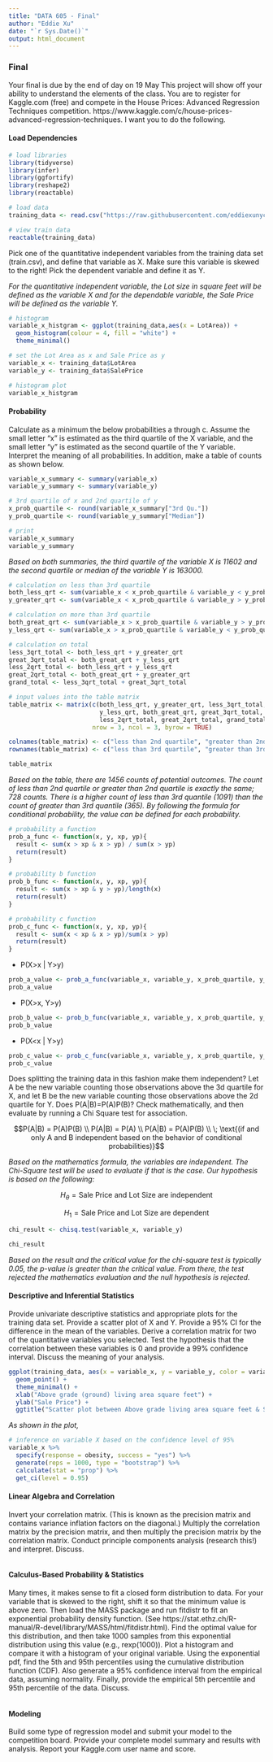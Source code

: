 ```yaml
---
title: "DATA 605 - Final"
author: "Eddie Xu"
date: "`r Sys.Date()`"
output: html_document
---
```


### Final
Your final is due by the end of day on 19 May This project will show off your ability to understand the elements of the class. You are to register for Kaggle.com (free) and compete in the House Prices: Advanced Regression Techniques competition. https://www.kaggle.com/c/house-prices-advanced-regression-techniques. I want you to do the following.

#### Load Dependencies
```r
# load libraries
library(tidyverse)
library(infer)
library(ggfortify)
library(reshape2)
library(reactable)

# load data
training_data <- read.csv("https://raw.githubusercontent.com/eddiexunyc/DATA605_FINAL/main/Resources/train.csv")

# view train data
reactable(training_data)
```

Pick one of the quantitative independent variables from the training data set (train.csv), and define that variable as X. Make sure this variable is skewed to the right! Pick the dependent variable and define it as Y.

*For the quantitative independent variable, the Lot size in square feet will be defined as the variable X and for the dependable variable, the Sale Price will be defined as the variable Y.*
```r
# histogram
variable_x_histgram <- ggplot(training_data,aes(x = LotArea)) +
  geom_histogram(colour = 4, fill = "white") +
  theme_minimal()

# set the Lot Area as x and Sale Price as y
variable_x <- training_data$LotArea
variable_y <- training_data$SalePrice

# histogram plot
variable_x_histgram
```

#### Probability
Calculate as a minimum the below probabilities a through c. Assume the small letter "x" is estimated as the third quartile of the X variable, and the small letter "y" is estimated as the second quartile of the Y variable. Interpret the meaning of all probabilities. In addition, make a table of counts as shown below.
```r
variable_x_summary <- summary(variable_x)
variable_y_summary <- summary(variable_y)

# 3rd quartile of x and 2nd quartile of y
x_prob_quartile <- round(variable_x_summary["3rd Qu."])
y_prob_quartile <- round(variable_y_summary["Median"])

# print
variable_x_summary
variable_y_summary
```

*Based on both summaries, the third quartile of the variable X is 11602 and the second quartile or median of the variable Y is 163000.*
```r
# calculation on less than 3rd quartile
both_less_qrt <- sum(variable_x < x_prob_quartile & variable_y < y_prob_quartile)
y_greater_qrt <- sum(variable_x < x_prob_quartile & variable_y > y_prob_quartile)

# calculation on more than 3rd quartile
both_great_qrt <- sum(variable_x > x_prob_quartile & variable_y > y_prob_quartile)
y_less_qrt <- sum(variable_x > x_prob_quartile & variable_y < y_prob_quartile)

# calculation on total
less_3qrt_total <- both_less_qrt + y_greater_qrt
great_3qrt_total <- both_great_qrt + y_less_qrt
less_2qrt_total <- both_less_qrt + y_less_qrt
great_2qrt_total <- both_great_qrt + y_greater_qrt
grand_total <- less_3qrt_total + great_3qrt_total

# input values into the table matrix
table_matrix <- matrix(c(both_less_qrt, y_greater_qrt, less_3qrt_total,
                         y_less_qrt, both_great_qrt, great_3qrt_total,
                         less_2qrt_total, great_2qrt_total, grand_total), 
                       nrow = 3, ncol = 3, byrow = TRUE)

colnames(table_matrix) <- c("less than 2nd quartile", "greater than 2nd quartile", "Total")
rownames(table_matrix) <- c("less than 3rd quartile", "greater than 3rd quartile", "Total")

table_matrix
```

*Based on the table, there are 1456 counts of potential outcomes. The count of less than 2nd quartile or greater than 2nd quartile is exactly the same; 728 counts. There is a higher count of less than 3rd quantile (1091) than the count of greater than 3rd quantile (365). By following the formula for conditional probability, the value can be defined for each probability.*
```r
# probability a function
prob_a_func <- function(x, y, xp, yp){
  result <- sum(x > xp & x > yp) / sum(x > yp)
  return(result)
}

# probability b function
prob_b_func <- function(x, y, xp, yp){
  result <- sum(x > xp & y > yp)/length(x)
  return(result)
}

# probability c function
prob_c_func <- function(x, y, xp, yp){
  result <- sum(x < xp & x > yp)/sum(x > yp)
  return(result)
}
```

- P(X>x | Y>y)
```r
prob_a_value <- prob_a_func(variable_x, variable_y, x_prob_quartile, y_prob_quartile)
prob_a_value
```

- P(X>x, Y>y)		
```r
prob_b_value <- prob_b_func(variable_x, variable_y, x_prob_quartile, y_prob_quartile)
prob_b_value
```

- P(X<x | Y>y)
```r
prob_c_value <- prob_c_func(variable_x, variable_y, x_prob_quartile, y_prob_quartile)
prob_c_value
```

Does splitting the training data in this fashion make them independent? Let A be the new variable counting those observations above the 3d quartile for X, and let B be the new variable counting those observations above the 2d quartile for Y. Does P(A|B)=P(A)P(B)? Check mathematically, and then evaluate by running a Chi Square test for association.

$$P(A|B) = P(A)P(B) \\ P(A|B) = P(A) \\ P(A|B) = P(A)P(B) \\ \; \text{(if and only A and B independent based on the behavior of conditional probabilities)}$$

*Based on the mathematics formula, the variables are independent. The Chi-Square test will be used to evaluate if that is the case. Our hypothesis is based on the following:*

$$H_{\theta} = \text{Sale Price and Lot Size are independent}$$

$$H_{1} = \text{Sale Price and Lot Size are dependent}$$

```r
chi_result <- chisq.test(variable_x, variable_y)

chi_result
```

*Based on the result and the critical value for the chi-square test is typically 0.05, the p-value is greater than the critical value. From there, the test rejected the mathematics evaluation and the null hypothesis is rejected.*

#### Descriptive and Inferential Statistics
Provide univariate descriptive statistics and appropriate plots for the training data set. Provide a scatter plot of X and Y. Provide a 95% CI for the difference in the mean of the variables. Derive a correlation matrix for two of the quantitative variables you selected. Test the hypothesis that the correlation between these variables is 0 and provide a 99% confidence interval. Discuss the meaning of your analysis.

```r
ggplot(training_data, aes(x = variable_x, y = variable_y, color = variable_y)) +
  geom_point() +
  theme_minimal() +
  xlab("Above grade (ground) living area square feet") +
  ylab("Sale Price") +
  ggtitle("Scatter plot between Above grade living area square feet & Sale Price")
```

*As shown in the plot, *

```r
# inference on variable X based on the confidence level of 95%
variable_x %>%
  specify(response = obesity, success = "yes") %>%
  generate(reps = 1000, type = "bootstrap") %>%
  calculate(stat = "prop") %>%
  get_ci(level = 0.95)
```

#### Linear Algebra and Correlation
Invert your correlation matrix. (This is known as the precision matrix and contains variance inflation factors on the diagonal.) Multiply the correlation matrix by the precision matrix, and then multiply the precision matrix by the correlation matrix. Conduct principle components analysis (research this!) and interpret. Discuss.
```r

```

#### Calculus-Based Probability & Statistics
Many times, it makes sense to fit a closed form distribution to data. For your variable that is skewed to the right, shift it so that the minimum value is above zero. Then load the MASS package and run fitdistr to fit an exponential probability density function. (See  https://stat.ethz.ch/R-manual/R-devel/library/MASS/html/fitdistr.html). Find the optimal value for this distribution, and then take 1000 samples from this exponential distribution using this value (e.g., rexp(1000)). Plot a histogram and compare it with a histogram of your original variable. Using the exponential pdf, find the 5th and 95th percentiles using the cumulative distribution function (CDF). Also generate a 95% confidence interval from the empirical data, assuming normality. Finally, provide the empirical 5th percentile and 95th percentile of the data. Discuss.
```r

```

#### Modeling
Build some type of regression  model and submit your model to the competition board. Provide your complete model summary and results with analysis. Report your Kaggle.com user name and score.
```r

```









